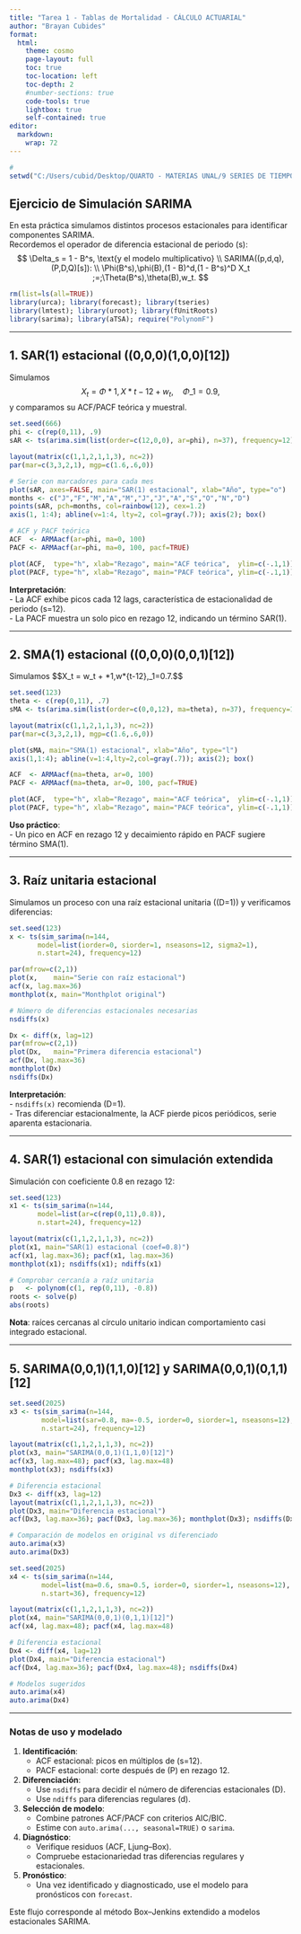 ```yaml
---
title: "Tarea 1 - Tablas de Mortalidad - CÁLCULO ACTUARIAL"
author: "Brayan Cubides"
format:
  html:
    theme: cosmo
    page-layout: full
    toc: true
    toc-location: left
    toc-depth: 2
    #number-sections: true
    code-tools: true
    lightbox: true
    self-contained: true   
editor: 
  markdown: 
    wrap: 72
---
```


```r
# 
setwd("C:/Users/cubid/Desktop/QUARTO - MATERIAS UNAL/9 SERIES DE TIEMPO/Lesson01")

```

## Ejercicio de Simulación SARIMA

En esta práctica simulamos distintos procesos estacionales para
identificar componentes SARIMA.\
Recordemos el operador de diferencia estacional de periodo (s): $$
\Delta_s = 1 - B^s, \text{y el modelo multiplicativo} \\
SARIMA((p,d,q),(P,D,Q)[s]): \\ \Phi(B^s),\phi(B),(1 - B)^d,(1 -
B^s)^D X_t ;=;\Theta(B^s),\theta(B),w_t. $$

```r
rm(list=ls(all=TRUE))
library(urca); library(forecast); library(tseries)
library(lmtest); library(uroot); library(fUnitRoots)
library(sarima); library(aTSA); require("PolynomF")
```

------------------------------------------------------------------------

## 1. SAR(1) estacional ((0,0,0)(1,0,0)\[12\])

Simulamos $$X_t = \Phi*1,X*{t-12} + w_t,\quad \Phi\_1=0.9,$$ y
comparamos su ACF/PACF teórica y muestral.

```r
set.seed(666)
phi <- c(rep(0,11), .9)
sAR <- ts(arima.sim(list(order=c(12,0,0), ar=phi), n=37), frequency=12)

layout(matrix(c(1,1,2,1,1,3), nc=2))
par(mar=c(3,3,2,1), mgp=c(1.6,.6,0))

# Serie con marcadores para cada mes
plot(sAR, axes=FALSE, main="SAR(1) estacional", xlab="Año", type="o")
months <- c("J","F","M","A","M","J","J","A","S","O","N","D")
points(sAR, pch=months, col=rainbow(12), cex=1.2)
axis(1, 1:4); abline(v=1:4, lty=2, col=gray(.7)); axis(2); box()

# ACF y PACF teórica
ACF  <- ARMAacf(ar=phi, ma=0, 100)
PACF <- ARMAacf(ar=phi, ma=0, 100, pacf=TRUE)

plot(ACF,  type="h", xlab="Rezago", main="ACF teórica",  ylim=c(-.1,1)); abline(h=0)
plot(PACF, type="h", xlab="Rezago", main="PACF teórica", ylim=c(-.1,1)); abline(h=0)
```

**Interpretación**:\
- La ACF exhibe picos cada 12 lags, característica de estacionalidad de
periodo (s=12).\
- La PACF muestra un solo pico en rezago 12, indicando un término
SAR(1).

------------------------------------------------------------------------

## 2. SMA(1) estacional ((0,0,0)(0,0,1)\[12\])

Simulamos \$\$X_t = w_t + \Theta\*1,w\*{t-12},\quad \Theta\_1=0.7.\$\$

```r
set.seed(123)
theta <- c(rep(0,11), .7)
sMA <- ts(arima.sim(list(order=c(0,0,12), ma=theta), n=37), frequency=12)

layout(matrix(c(1,1,2,1,1,3), nc=2))
par(mar=c(3,3,2,1), mgp=c(1.6,.6,0))

plot(sMA, main="SMA(1) estacional", xlab="Año", type="l")
axis(1,1:4); abline(v=1:4,lty=2,col=gray(.7)); axis(2); box()

ACF  <- ARMAacf(ma=theta, ar=0, 100)
PACF <- ARMAacf(ma=theta, ar=0, 100, pacf=TRUE)

plot(ACF,  type="h", xlab="Rezago", main="ACF teórica",  ylim=c(-.1,1)); abline(h=0)
plot(PACF, type="h", xlab="Rezago", main="PACF teórica", ylim=c(-.1,1)); abline(h=0)
```

**Uso práctico**:\
- Un pico en ACF en rezago 12 y decaimiento rápido en PACF sugiere
término SMA(1).

------------------------------------------------------------------------

## 3. Raíz unitaria estacional

Simulamos un proceso con una raíz estacional unitaria ((D=1)) y
verificamos diferencias:

```r
set.seed(123)
x <- ts(sim_sarima(n=144,
       model=list(iorder=0, siorder=1, nseasons=12, sigma2=1),
       n.start=24), frequency=12)

par(mfrow=c(2,1))
plot(x,    main="Serie con raíz estacional")
acf(x, lag.max=36)
monthplot(x, main="Monthplot original")

# Número de diferencias estacionales necesarias
nsdiffs(x)
```

```r
Dx <- diff(x, lag=12)
par(mfrow=c(2,1))
plot(Dx,   main="Primera diferencia estacional")
acf(Dx, lag.max=36)
monthplot(Dx)
nsdiffs(Dx)
```

**Interpretación**:\
- `nsdiffs(x)` recomienda (D=1).\
- Tras diferenciar estacionalmente, la ACF pierde picos periódicos,
serie aparenta estacionaria.

------------------------------------------------------------------------

## 4. SAR(1) estacional con simulación extendida

Simulación con coeficiente 0.8 en rezago 12:

```r
set.seed(123)
x1 <- ts(sim_sarima(n=144,
       model=list(ar=c(rep(0,11),0.8)),
       n.start=24), frequency=12)

layout(matrix(c(1,1,2,1,1,3), nc=2))
plot(x1, main="SAR(1) estacional (coef=0.8)")
acf(x1, lag.max=36); pacf(x1, lag.max=36)
monthplot(x1); nsdiffs(x1); ndiffs(x1)
```

```r
# Comprobar cercanía a raíz unitaria
p   <- polynom(c(1, rep(0,11), -0.8))
roots <- solve(p)
abs(roots)
```

**Nota**: raíces cercanas al círculo unitario indican comportamiento
casi integrado estacional.

------------------------------------------------------------------------

## 5. SARIMA(0,0,1)(1,1,0)\[12\] y SARIMA(0,0,1)(0,1,1)\[12\]

```r
set.seed(2025)
x3 <- ts(sim_sarima(n=144,
        model=list(sar=0.8, ma=-0.5, iorder=0, siorder=1, nseasons=12),
        n.start=24), frequency=12)

layout(matrix(c(1,1,2,1,1,3), nc=2))
plot(x3, main="SARIMA(0,0,1)(1,1,0)[12]")
acf(x3, lag.max=48); pacf(x3, lag.max=48)
monthplot(x3); nsdiffs(x3)

# Diferencia estacional
Dx3 <- diff(x3, lag=12)
layout(matrix(c(1,1,2,1,1,3), nc=2))
plot(Dx3, main="Diferencia estacional")
acf(Dx3, lag.max=36); pacf(Dx3, lag.max=36); monthplot(Dx3); nsdiffs(Dx3)

# Comparación de modelos en original vs diferenciado
auto.arima(x3)
auto.arima(Dx3)
```

```r
set.seed(2025)
x4 <- ts(sim_sarima(n=144,
        model=list(ma=0.6, sma=0.5, iorder=0, siorder=1, nseasons=12),
        n.start=36), frequency=12)

layout(matrix(c(1,1,2,1,1,3), nc=2))
plot(x4, main="SARIMA(0,0,1)(0,1,1)[12]")
acf(x4, lag.max=48); pacf(x4, lag.max=48)

# Diferencia estacional
Dx4 <- diff(x4, lag=12)
plot(Dx4, main="Diferencia estacional")
acf(Dx4, lag.max=36); pacf(Dx4, lag.max=48); nsdiffs(Dx4)

# Modelos sugeridos
auto.arima(x4)
auto.arima(Dx4)
```

------------------------------------------------------------------------

### Notas de uso y modelado

1.  **Identificación**:
    -   ACF estacional: picos en múltiplos de (s=12).\
    -   PACF estacional: corte después de (P) en rezago 12.
2.  **Diferenciación**:
    -   Use `nsdiffs` para decidir el número de diferencias estacionales
        (D).\
    -   Use `ndiffs` para diferencias regulares (d).
3.  **Selección de modelo**:
    -   Combine patrones ACF/PACF con criterios AIC/BIC.\
    -   Estime con `auto.arima(..., seasonal=TRUE)` o `sarima`.
4.  **Diagnóstico**:
    -   Verifique residuos (ACF, Ljung–Box).\
    -   Compruebe estacionariedad tras diferencias regulares y
        estacionales.
5.  **Pronóstico**:
    -   Una vez identificado y diagnosticado, use el modelo para
        pronósticos con `forecast`.

Este flujo corresponde al método Box–Jenkins extendido a modelos
estacionales SARIMA.
